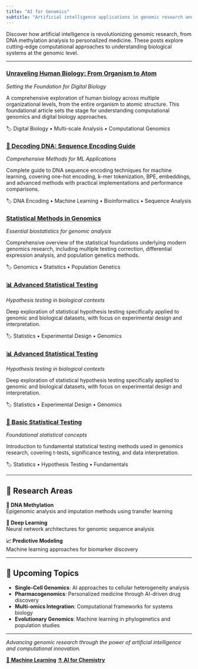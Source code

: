 ```yaml
---
title: "AI for Genomics"
subtitle: "Artificial intelligence applications in genomic research and computational biology"
---
```


::: {.animate-fade-in}
Discover how artificial intelligence is revolutionizing genomic research, from DNA methylation analysis to personalized medicine. These posts explore cutting-edge computational approaches to understanding biological systems at the genomic level.
:::

---

::: {.row}
::: {.col-lg-6}
::: {.card}
::: {.card-body}
### [Unraveling Human Biology: From Organism to Atom](unraveling-human-biology.html)
*Setting the Foundation for Digital Biology*

A comprehensive exploration of human biology across multiple organizational levels, from the entire organism to atomic structure. This foundational article sets the stage for understanding computational genomics and digital biology approaches.

::: {.text-muted}
🏷️ Digital Biology • Multi-scale Analysis • Computational Genomics
:::
:::
:::
:::

::: {.col-lg-6}
::: {.card}
::: {.card-body}
### [🧬 Decoding DNA: Sequence Encoding Guide](dna-sequence-encoding-guide.html)
*Comprehensive Methods for ML Applications*

Complete guide to DNA sequence encoding techniques for machine learning, covering one-hot encoding, k-mer tokenization, BPE, embeddings, and advanced methods with practical implementations and performance comparisons.

::: {.text-muted}
🏷️ DNA Encoding • Machine Learning • Bioinformatics • Sequence Analysis
:::
:::
:::
:::
:::

::: {.row .mt-3}
::: {.col-lg-6}
::: {.card}
::: {.card-body}
### [ Statistical Methods in Genomics](Top10_bioinfo_stats.html)
*Essential biostatistics for genomic analysis*

Comprehensive overview of the statistical foundations underlying modern genomics research, including multiple testing correction, differential expression analysis, and population genetics methods.

::: {.text-muted}
🏷️ Genomics • Statistics • Population Genetics
:::
:::
:::
:::

::: {.col-lg-6}
::: {.card}
::: {.card-body}
### [📊 Advanced Statistical Testing](T-test-alt.html)
*Hypothesis testing in biological contexts*

Deep exploration of statistical hypothesis testing specifically applied to genomic and biological datasets, with focus on experimental design and interpretation.

::: {.text-muted}
🏷️ Statistics • Experimental Design • Genomics
:::
:::
:::
:::

::: {.col-lg-6}
::: {.card}
::: {.card-body}
### [📊 Advanced Statistical Testing](T-test-alt.html)
*Hypothesis testing in biological contexts*

Deep exploration of statistical hypothesis testing specifically applied to genomic and biological datasets, with focus on experimental design and interpretation.

::: {.text-muted}
🏷️ Statistics • Experimental Design • Genomics
:::
:::
:::
:::
:::

::: {.row .mt-3}
::: {.col-lg-6}
::: {.card}
::: {.card-body}
### [🔬 Basic Statistical Testing](T-test.html)
*Foundational statistical concepts*

Introduction to fundamental statistical testing methods used in genomics research, covering t-tests, significance testing, and data interpretation.

::: {.text-muted}
🏷️ Statistics • Hypothesis Testing • Fundamentals
:::
:::
:::
:::
:::

---

## 🎯 Research Areas

::: {.row}
::: {.col-md-4}
::: {.card .text-center}
::: {.card-body}
**🔬 DNA Methylation**  
Epigenomic analysis and imputation methods using transfer learning
:::
:::
:::

::: {.col-md-4}
::: {.card .text-center}
::: {.card-body}
**🧠 Deep Learning**  
Neural network architectures for genomic sequence analysis
:::
:::
:::

::: {.col-md-4}
::: {.card .text-center}
::: {.card-body}
**📈 Predictive Modeling**  
Machine learning approaches for biomarker discovery
:::
:::
:::
:::

---

## 🔮 Upcoming Topics

- **Single-Cell Genomics**: AI approaches to cellular heterogeneity analysis
- **Pharmacogenomics**: Personalized medicine through AI-driven drug discovery  
- **Multi-omics Integration**: Computational frameworks for systems biology
- **Evolutionary Genomics**: Machine learning in phylogenetics and population studies

---

::: {.text-center .mt-4}
*Advancing genomic research through the power of artificial intelligence and computational innovation.*

[🤖 **Machine Learning**](ml-blog.html){.btn .btn-primary .me-2}
[⚗️ **AI for Chemistry**](chemistry-blog.html){.btn .btn-outline-primary}
:::
